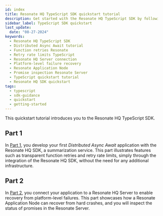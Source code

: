 ```yaml
---
id: index
title: Resonate HQ TypeScript SDK quickstart tutorial
description: Get started with the Resonate HQ TypeScript SDK by following this quickstart tutorial.
sidebar_label: TypeScript SDK quickstart
last_update:
  date: "08-27-2024"
keywords:
  - Resonate HQ TypeScript SDK
  - Distributed Async Await tutorial
  - Function retries Resonate
  - Retry rate limits TypeScript
  - Resonate HQ Server connection
  - Platform-level failure recovery
  - Resonate Application Node
  - Promise inspection Resonate Server
  - TypeScript quickstart tutorial
  - Resonate HQ SDK quickstart
tags:
  - typescript
  - sdk-guidance
  - quickstart
  - getting-started
---
```


This quickstart tutorial introduces you to the Resonate HQ TypeScript SDK.

## Part 1

In [Part 1](/get-started/typescript-quickstart/part-1), you develop your first _Distributed Async Await_ application with the Resonate HQ SDK, a summarization service.
This part illustrates features such as transparent function retries and retry rate limits, simply through the integration of the Resonate HQ SDK, without the need for any additional infrastructure.

## Part 2

In [Part 2](/get-started/typescript-quickstart/part-2), you connect your application to a Resonate HQ Server to enable recovery from platform-level failures.
This part showcases how a Resonate Application Node can recover from hard crashes, and you will inspect the status of promises in the Resonate Server.


<DocCardList items={useCurrentSidebarCategory().items} />

